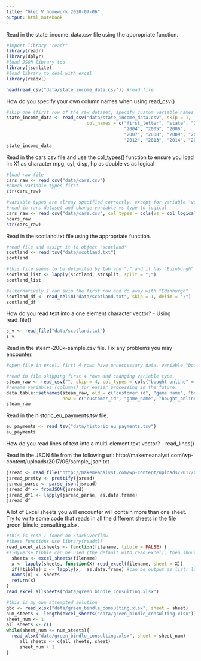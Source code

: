 ```yaml
---
title: "Gleb V homework 2020-07-06"
output: html_notebook
---
```


Read in the state_income_data.csv file using the appropriate function.
```r
#import library "readr"
library(readr)
library(dplyr)
#load JSON library too
library(jsonlite)
#load library to deal with excel
library(readxl)
```

```r
head(read_csv("data/state_income_data.csv")) #read file
```
How do you specify your own column names when using read_csv()
```r
#skip one (first row of the raw dataset, specify custom variable names (column names),  making sure that total number of variables(columns) matches the raw dataset
state_income_data <- read_csv("data/state_income_data.csv", skip = 1, 
                              col_names = c("first_letter", "state", "2002", "2003",
                                            "2004", "2005", "2006",
                                            "2007", "2008", "2009", "2010", "2011",
                                            "2012", "2013", "2014", "2015"))
state_income_data
```
Read in the cars.csv file and use the col_types() function to ensure you load in:
X1 as character
mpg, cyl, disp, hp as double
vs as logical
```r
#load raw file
cars_raw <- read_csv("data/cars.csv")
#check variable types first
str(cars_raw)
```
```r
#variable types are alreay specified correctly, except for variable "vs", change it to logical type
#read in cars dataset and change variable vs type to logical
cars_raw <- read_csv("data/cars.csv", col_types = cols(vs = col_logical()))
hcars_raw
str(cars_raw)
```
Read in the scotland.txt file using the appropriate function.
```r
#read file and assign it to object "scotland"
scotland <- read_tsv("data/scotland.txt")
scotland
```
```r
#this file seems to be delimited by tab and ";" and it has "Edinburgh" in the first row. I can convert it to list, without losing "Edinburgh"
scotland_list <- lapply(scotland, strsplit, split = ";")
scotland_list
```
```r
#alternatively I can skip the first row and do away with "Edinburgh"
scotland_df <- read_delim("data/scotland.txt", skip = 1, delim = ";")
scotland_df
```

How do you read text into a one element character vector? - Using read_file()
```r
s_v <- read_file("data/scotland.txt")
s_v
```
Read in the steam-200k-sample.csv file. Fix any problems you may encounter.
```r
#open file in excel, first 4 rows have unneccessary data, variable "bought online" should be logical.

#read in file skipping first 4 rows and changing variable type.
steam_raw <- read_csv("", skip = 4, col_types = cols("bought online" = col_logical()))
#rename variables (columns) for easier processing in the future.
data.table::setnames(steam_raw, old = c("customer id", "game name", "bought online"), 
                     new = c("customer_id", "game_name", "bought_online"))
steam_raw
```
Read in the historic_eu_payments.tsv file.
```r
eu_payments <- read_tsv("data/historic_eu_payments.tsv")
eu_payments
```
How do you read lines of text into a multi-element text vector? - read_lines()

Read in the JSON file from the following url: http://makemeanalyst.com/wp-content/uploads/2017/06/sample_json.txt
```r
jsread <- read_file("http://makemeanalyst.com/wp-content/uploads/2017/06/sample_json.txt")
jsread_pretty <- prettify(jsread) 
jsread_parse <- parse_json(jsread)
jsread_df <- fromJSON(jsread)
jsread_df1 <- lapply(jsread_parse, as.data.frame)
jsread_df

```

A lot of Excel sheets you will encounter will contain more than one sheet. Try to write some code that reads in all the different sheets in the file green_bindle_consulting.xlsx.

```r
#this is code I found on StackOverflow
#these functions use library(readxl)
read_excel_allsheets <- function(filename, tibble = FALSE) {
#Tidyverse tibble can be used (the default with read_excel), then should be tibble = TRUE
  sheets <- excel_sheets(filename)
  x <- lapply(sheets, function(X) read_excel(filename, sheet = X))
  if(!tibble) x <- lapply(x,  as.data.frame) #can be output as list: lapply(x,  as.list)
  names(x) <- sheets
  return(x)
}
read_excel_allsheets("data/green_bindle_consulting.xlsx")
```

```r
#this is my own attempted solution
gbc <- read_xlsx("data/green_bindle_consulting.xlsx", sheet = sheet)
num_steets <- length(excel_sheets("data/green_bindle_consulting.xlsx"))
sheet_num <- 1
all_sheets <- c()
while(sheet_num <= num_steets){
  read_xlsx("data/green_bindle_consulting.xlsx", sheet = sheet_num)
     all_sheets <- c(all_sheets, sheet)
     sheet_num + 1
}
```


